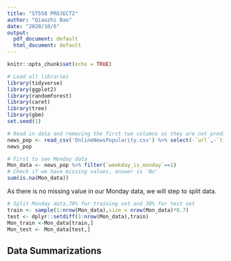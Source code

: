 ```yaml
---
title: "ST558 PROJECT2"
author: "Qiaozhi Bao"
date: "2020/10/6"
output:
  pdf_document: default
  html_document: default
---
```


```r
knitr::opts_chunk$set(echo = TRUE)
```
```r
# Load all libraries
library(tidyverse)
library(ggplot2)
library(randomForest)
library(caret)
library(tree)
library(gbm)
set.seed(1)
```
```r
# Read in data and removing the first two columns as they are not predictive variables.
news_pop <- read_csv('OnlineNewsPopularity.csv') %>% select(-`url`,-`timedelta`)
news_pop
```
```r
# First to see Monday data
Mon_data <- news_pop %>% filter(`weekday_is_monday`==1)
# Check if we have missing values, answer is 'No'
sum(is.na(Mon_data))
```
As there is no missing value in our Monday data, we will step to split data.
```r
# Split Monday data,70% for training set and 30% for test set
train <- sample(1:nrow(Mon_data),size = nrow(Mon_data)*0.7)
test <- dplyr::setdiff(1:nrow(Mon_data),train)
Mon_train <-Mon_data[train,]
Mon_test <- Mon_data[test,]
```
## Data Summarizations
```r


```
